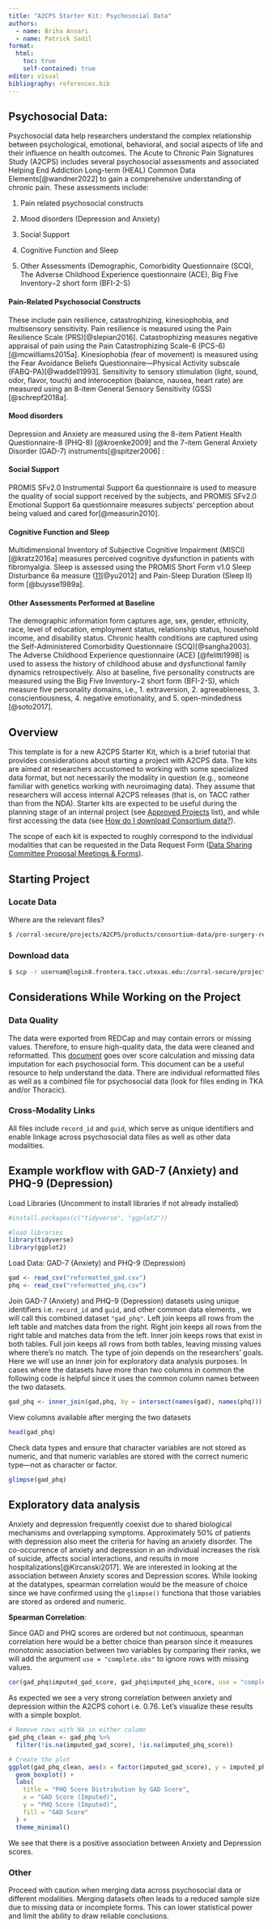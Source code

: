 ```yaml
---
title: "A2CPS Starter Kit: Psychosocial Data"
authors:
  - name: Briha Ansari
  - name: Patrick Sadil
format:
  html:
    toc: true
    self-contained: true
editor: visual
bibliography: references.bib
---
```


## Psychosocial Data:

Psychosocial data help researchers understand the complex relationship between psychological, emotional, behavioral, and social aspects of life and their influence on health outcomes. The Acute to Chronic Pain Signatures Study (A2CPS) includes several psychosocial assessments and associated Helping End Addiction Long-term (HEAL) Common Data Elements[@wandner2022] to gain a comprehensive understanding of chronic pain. These assessments include:

1.  Pain related psychosocial constructs

2.  Mood disorders (Depression and Anxiety)

3.  Social Support

4.  Cognitive Function and Sleep

5.  Other Assessments (Demographic, Comorbidity Questionnaire (SCQ), The Adverse Childhood Experience questionnaire (ACE), Big Five Inventory−2 short form (BFI-2-S)

#### Pain-Related Psychosocial Constructs

These include pain resilience, catastrophizing, kinesiophobia, and multisensory sensitivity. Pain resilience is measured using the Pain Resilience Scale (PRS)[@slepian2016]. Catastrophizing measures negative appraisal of pain using the Pain Catastrophizing Scale-6 (PCS-6) [@mcwilliams2015a]. Kinesiophobia (fear of movement) is measured using the Fear Avoidance Beliefs Questionnaire—Physical Activity subscale (FABQ-PA)[@waddell1993]. Sensitivity to sensory stimulation (light, sound, odor, flavor, touch) and interoception (balance, nausea, heart rate) are measured using an 8-item General Sensory Sensitivity (GSS)[@schrepf2018a].

#### Mood disorders 

Depression and Anxiety are measured using the 8-item Patient Health Questionnaire-8 (PHQ-8) [@kroenke2009] and the 7-item General Anxiety Disorder (GAD-7) instruments[@spitzer2006] :

#### Social Support

PROMIS SFv2.0 Instrumental Support 6a questionnaire is used to measure the quality of social support received by the subjects, and PROMIS SFv2.0 Emotional Support 6a questionnaire measures subjects' perception about being valued and cared for[@measurin2010].

#### Cognitive Function and Sleep

Multidimensional Inventory of Subjective Cognitive Impairment (MISCI) [@kratz2016a] measures perceived cognitive dysfunction in patients with fibromyalgia. Sleep is assessed using the PROMIS Short Form v1.0 Sleep Disturbance 6a measure ([11](https://pmc.ncbi.nlm.nih.gov/articles/PMC9082267/#B118)[@yu2012] and Pain-Sleep Duration (Sleep II) form [@buysse1989a].

#### Other Assessments Performed at Baseline

The demographic information form captures age, sex, gender, ethnicity, race, level of education, employment status, relationship status, household income, and disability status. Chronic health conditions are captured using the Self-Administered Comorbidity Questionnaire (SCQ)[@sangha2003]. The Adverse Childhood Experience questionnaire (ACE) [@felitti1998] is used to assess the history of childhood abuse and dysfunctional family dynamics retrospectively. Also at baseline, five personality constructs are measured using the Big Five Inventory−2 short form (BFI-2-S), which measure five personality domains, i.e., 1. extraversion, 2. agreeableness, 3. conscientiousness, 4. negative emotionality, and 5. open-mindedness [@soto2017].

## Overview

This template is for a new A2CPS Starter Kit, which is a brief tutorial that provides considerations about starting a project with A2CPS data. The kits are aimed at researchers accustomed to working with some specialized data format, but not necessarily the modality in question (e.g., someone familiar with genetics working with neuroimaging data). They assume that researchers will access internal A2CPS releases (that is, on TACC rather than from the NDA). Starter kits are expected to be useful during the planning stage of an internal project (see [Approved Projects](https://a2cps.atlassian.net/wiki/spaces/WG/pages/22675472) list), and while first accessing the data (see [How do I download Consortium data?](https://a2cps.atlassian.net/wiki/spaces/DAS/pages/5080606)).

The scope of each kit is expected to roughly correspond to the individual modalities that can be requested in the Data Request Form ([Data Sharing Committee Proposal Meetings & Forms](https://a2cps.atlassian.net/wiki/spaces/WG/pages/5080456/Data+Sharing+Committee+Proposal+Meetings+Forms?preview=/5080456/5106943/Data%20Request%20Form_2023.pdf)).

## Starting Project

### Locate Data

Where are the relevant files?

``` bash
$ /corral-secure/projects/A2CPS/products/consortium-data/pre-surgery-release-2-0-0/psychosocial/reformatted
```

### Download data

``` bash
$ scp -r usernam@login8.frontera.tacc.utexas.edu:/corral-secure/projects/A2CPS/products/consortium-data/pre-surgery-release-2-0-0/psychosocial/reformatted/ /Path to where you want to store data on your machine/
```

## Considerations While Working on the Project

### Data Quality

The data were exported from REDCap and may contain errors or missing values. Therefore, to ensure high-quality data, the data were cleaned and reformatted. This [document](https://github.com/a2cps/starterkits/blob/main/psycho_social_biomarker_impute.qmd) goes over score calculation and missing data imputation for each psychosocial form. This document can be a useful resource to help understand the data. There are individual reformatted files as well as a combined file for psychosocial data (look for files ending in TKA and/or Thoracic).

### Cross-Modality Links

All files include `record_id` and `guid`, which serve as unique identifiers and enable linkage across psychosocial data files as well as other data modalities.

## Example workflow with GAD-7 (Anxiety) and PHQ-9 (Depression)

Load Libraries (Uncomment to install libraries if not already installed)

```r
#install.packages(c("tidyverse", "ggplot2"))

#load libraries
library(tidyverse)
library(ggplot2)
```

Load Data: GAD-7 (Anxiety) and PHQ-9 (Depression)

```r
gad <- read_csv("reformatted_gad.csv")
phq <- read_csv("reformatted_phq.csv")
```

Join GAD-7 (Anxiety) and PHQ-9 (Depression) datasets using unique identifiers i.e. `record_id` and `guid`, and other common data elements , we will call this combined dataset `"gad_phq"`. Left join keeps all rows from the left table and matches data from the right. Right join keeps all rows from the right table and matches data from the left. Inner join keeps rows that exist in both tables. Full join keeps all rows from both tables, leaving missing values where there’s no match. The type of join depends on the researchers’ goals. Here we will use an inner join for exploratory data analysis purposes. In cases where the datasets have more than two columns in common the following code is helpful since it uses the common column names between the two datasets.

```r
gad_phq <- inner_join(gad,phq, by = intersect(names(gad), names(phq)))
```

View columns available after merging the two datasets

```r
head(gad_phq)
```

Check data types and ensure that character variables are not stored as numeric, and that numeric variables are stored with the correct numeric type—not as character or factor.

```r
glimpse(gad_phq)

```

## Exploratory data analysis

Anxiety and depression frequently coexist due to shared biological mechanisms and overlapping symptoms. Approximately 50% of patients with depression also meet the criteria for having an anxiety disorder. The co-occurrence of anxiety and depression in an individual increases the risk of suicide, affects social interactions, and results in more hospitalizations[@Kircanski2017]. We are interested in looking at the association between Anxiety scores and Depression scores. While looking at the datatypes, spearman correlation would be the measure of choice since we have confirmed using the `glimpse()` functiona that those variables are stored as ordered and numeric.

**Spearman Correlation**:

Since GAD and PHQ scores are ordered but not continuous, spearman correlation here would be a better choice than pearson since it measures monotonic association between two variables by comparing their ranks, we will add the argument `use = "complete.obs"` to ignore rows with missing values.

```r
cor(gad_phq$imputed_gad_score, gad_phq$imputed_phq_score, use = "complete.obs")
```

As expected we see a very strong correlation between anxiety and depression within the A2CPS cohort i.e. 0.76. Let’s visualize these results with a simple boxplot.

```r
# Remove rows with NA in either column
gad_phq_clean <- gad_phq %>%
  filter(!is.na(imputed_gad_score), !is.na(imputed_phq_score))

# Create the plot
ggplot(gad_phq_clean, aes(x = factor(imputed_gad_score), y = imputed_phq_score, fill = factor(imputed_gad_score))) +
  geom_boxplot() +
  labs(
    title = "PHQ Score Distribution by GAD Score",
    x = "GAD Score (Imputed)",
    y = "PHQ Score (Imputed)",
    fill = "GAD Score"
  ) +
  theme_minimal()
```

We see that there is a positive association between Anxiety and Depression scores.

### Other

Proceed with caution when merging data across psychosocial data or different modalities. Merging datasets often leads to a reduced sample size due to missing data or incomplete forms. This can lower statistical power and limit the ability to draw reliable conclusions.
